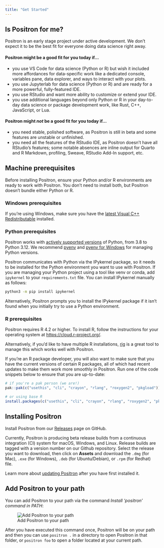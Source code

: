 ```yaml
---
title: "Get Started"
---
```


## Is Positron for me?

::: callout-note
Positron is an early stage project under active development. We don't expect it to be the best fit for everyone doing data science right away.
:::

#### Positron might be a good fit for you today if...

-   you use VS Code for data science (Python or R) but wish it included more affordances for data-specific work like a dedicated console, variables pane, data explorer, and ways to interact with your plots.
-   you use Jupyterlab for data science (Python or R) and are ready for a more powerful, fully-featured IDE.
-   you use RStudio and want more ability to customize or extend your IDE.
-   you use additional languages beyond only Python or R in your day-to-day data science or package development work, like Rust, C++, JavaScript, or Lua.

#### Positron might *not* be a good fit for you today if...

-   you need stable, polished software, as Positron is still in beta and some features are unstable or unfinished.
-   you need all the features of the RStudio IDE, as Positron doesn’t have all RStudio’s features; some notable absences are inline output for Quarto and R Markdown, profiling, Sweave, RStudio Add-In support, etc.

## Machine prerequisites

Before installing Positron, ensure your Python and/or R environments are ready to work with Positron. You don't need to install both, but Positron doesn't bundle either Python or R.

### Windows prerequisites

If you're using Windows, make sure you have the [latest Visual C++ Redistributable](https://learn.microsoft.com/en-us/cpp/windows/latest-supported-vc-redist?view=msvc-170#latest-microsoft-visual-c-redistributable-version) installed.

### Python prerequisites

Positron works with [actively supported versions](https://devguide.python.org/versions/#versions) of Python, from 3.8 to Python 3.12. We recommend [pyenv](https://github.com/pyenv/pyenv) and [pyenv for Windows](https://github.com/pyenv-win/pyenv-win) for managing Python versions.

Positron communicates with Python via the IPykernel package, so it needs to be installed for the Python environment you want to use with Positron. If you are managing your Python project using a tool like venv or conda, add `ipykernel` to your `requirements.txt` file. You can install IPykernel manually as follows:

``` bash
python3 -m pip install ipykernel
```

Alternatively, Positron prompts you to install the IPykernel package if it isn't found when you initially try to use a Python environment.

### R prerequisites

Positron requires R 4.2 or higher. To install R, follow the instructions for your operating system at <https://cloud.r-project.org/>.

Alternatively, if you'd like to have multiple R installations, [rig](https://github.com/r-lib/rig) is a great tool to manage this which works well with Positron.

If you're an R package developer, you will also want to make sure that you have the current versions of certain R packages, all of which had recent updates to make them work more smoothly in Positron. Run one of the code snippets below to ensure that you are up-to-date:

``` r
# if you're a pak person (we are!)
pak::pak(c("usethis", "cli", "crayon", "rlang", "roxygen2", "pkgload"))

# or using base R
install.packages(c("usethis", "cli", "crayon", "rlang", "roxygen2", "pkgload"))
```

## Installing Positron

Install Positron from our [Releases](https://github.com/posit-dev/positron/releases) page on GitHub.

Currently, Positron is producing beta release builds from a continuous integration (CI) system for macOS, Windows, and Linux. Release builds are tagged with a version number on our Github repository. Select the release you want to download, then click on **Assets** and download the `.dmg` (for Mac), `.exe` (for Windows), `.deb` (for Ubuntu/Debian), or `.rpm` (for Redhat) file.

Learn more about [updating Positron](updating.qmd) after you have first installed it.

## Add Positron to your path

You can add Positron to your path via the command *Install 'positron' command in PATH*:

![Add Positron to your path](images/positron-path.png)

After you have executed this command once, Positron will be on your path and then you can use `positron .` in a directory to open Positron in that folder, or `positron foo` to open a folder located at your current path.